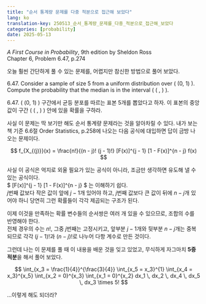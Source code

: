 ```yaml
---
title: "순서 통계량 문제를 다중 적분으로 접근해 보았다"
lang: ko
translation-key: 250513_순서_통계량_문제를_다중_적분으로_접근해_보았다
categories: [probability]
date: 2025-05-13
---
```


*A First Course in Probability*, 9th edition by Sheldon Ross  
Chapter 6, Problem 6.47, p.274  

오늘 훨씬 간단하게 풀 수 있는 문제를, 어렵지만 참신한 방법으로 풀어 보았다.

6.47. Consider a sample of size 5 from a uniform distribution over \( (0, 1) \). Compute the probability that the median is in the interval \( \left( \frac{1}{4}, \frac{3}{4} \right) \).

6.47. \( (0, 1) \) 구간에서 균등 분포를 따르는 표본 5개를 뽑았다고 하자. 이 표본의 중앙값이 구간 \( \left( \frac{1}{4}, \frac{3}{4} \right) \) 안에 있을 확률을 구하라.

사실 이 문제는 딱 보기만 해도 순서 통계량 문제라는 것을 알아차릴 수 있다. 내가 보는 책 기준 6.6절 Order Statistics, p.258에 나오는 다음 공식에 대입하면 답이 금방 나오는 문제이다.

$$
f_{X_{(j)}}(x) = \frac{n!}{(n - j)! (j - 1)!} [F(x)]^{j - 1} [1 - F(x)]^{n - j} f(x)
$$

사실 이 공식은 억지로 외울 필요가 있는 공식이 아니라, 조금만 생각하면 유도해 낼 수 있는 공식이다.  
$ [F(x)]^{j - 1} [1 - F(x)]^{n - j} $ 는 이해하기 쉽다.  
$j$번째 값보다 작은 값이 앞에 $j - 1$개 있어야 하고, $j$번째 값보다 큰 값이 뒤에 $n - j$개 있어야 하니 당연히 그런 확률들이 각각 제곱되는 구조가 된다.

이제 이것을 만족하는 확률 변수들의 순서쌍은 여러 개 있을 수 있으므로, 조합의 수를 반영해야 한다.  
전체 경우의 수는 $n!$, 그중 $j$번째는 고정시키고, 앞부분 $j - 1$개와 뒷부분 $n - j$개는 중복되므로 각각 $(j - 1)!$과 $(n - j)!$로 나누어 다항 계수로 만든 것이다.

그런데 나는 이 문제를 풀 때 이 내용을 배운 것을 잊고 있었고, 무식하게 자그마치 **5중 적분**을 해서 풀어 보았다.

$$
\int_{x_3 = \frac{1}{4}}^{\frac{3}{4}} \int_{x_5 = x_3}^{1} \int_{x_4 = x_3}^{x_5} \int_{x_2 = 0}^{x_3} \int_{x_1 = 0}^{x_2} 
dx_1 \, dx_2 \, dx_4 \, dx_5 \, dx_3 \times 5!
$$

...이렇게 해도 되더라?
